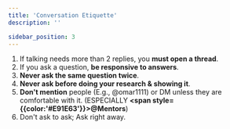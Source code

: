 ```yaml
---
title: 'Conversation Etiquette'
description: ''

sidebar_position: 3
---
```


1. If talking needs more than 2 replies, you **must open a thread**.
2. If you ask a question, **be responsive to answers**.
3. **Never ask the same question twice**.
4. **Never ask before doing your research & showing it**.
5. **Don't mention** people (E.g., @omar1111) or DM unless they are comfortable with it. (ESPECIALLY **<span style={{color:'#E91E63'}}>@Mentors</span>**)
6. Don't ask to ask; Ask right away.
